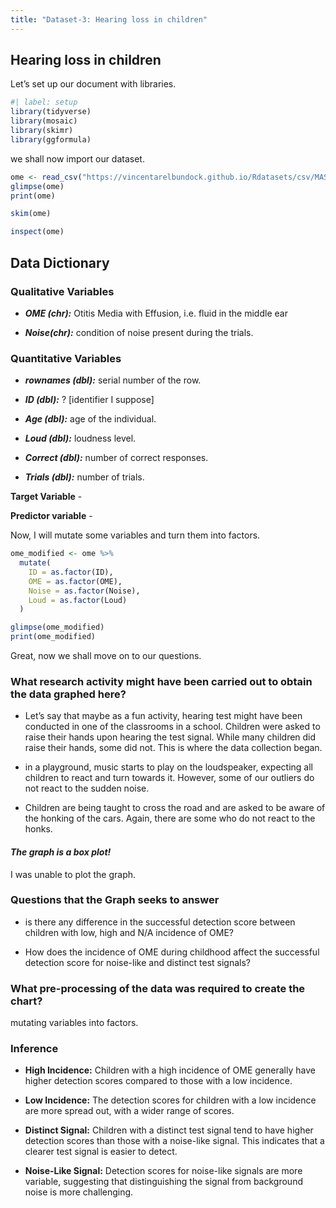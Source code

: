 ```yaml
---
title: "Dataset-3: Hearing loss in children"
---
```


## Hearing loss in children

Let's set up our document with libraries.

```r
#| label: setup
library(tidyverse)
library(mosaic)
library(skimr)
library(ggformula)
```

we shall now import our dataset.

```r
ome <- read_csv("https://vincentarelbundock.github.io/Rdatasets/csv/MASS/OME.csv")
glimpse(ome)
print(ome)
```

```r
skim(ome)
```

```r
inspect(ome)
```

## Data Dictionary

### Qualitative Variables

-   ***OME (chr):*** Otitis Media with Effusion, i.e. fluid in the middle ear

-   ***Noise(chr):*** condition of noise present during the trials.

### Quantitative Variables

-   ***rownames (dbl):*** serial number of the row.

-   ***ID (dbl):*** ? \[identifier I suppose\]

-   ***Age (dbl):*** age of the individual.

-   ***Loud (dbl):*** loudness level.

-   ***Correct (dbl):*** number of correct responses.

-   ***Trials (dbl):*** number of trials.

**Target Variable** -

**Predictor variable** -

Now, I will mutate some variables and turn them into factors.

```r
ome_modified <- ome %>% 
  mutate(
    ID = as.factor(ID),
    OME = as.factor(OME),
    Noise = as.factor(Noise),
    Loud = as.factor(Loud)
  )

glimpse(ome_modified)
print(ome_modified)
```

Great, now we shall move on to our questions.

### What research activity might have been carried out to obtain the data graphed here?

-   Let's say that maybe as a fun activity, hearing test might have been conducted in one of the classrooms in a school. Children were asked to raise their hands upon hearing the test signal. While many children did raise their hands, some did not. This is where the data collection began.

-   in a playground, music starts to play on the loudspeaker, expecting all children to react and turn towards it. However, some of our outliers do not react to the sudden noise.

-   Children are being taught to cross the road and are asked to be aware of the honking of the cars. Again, there are some who do not react to the honks.

#### *The graph is a box plot!*

I was unable to plot the graph.

### Questions that the Graph seeks to answer

-   is there any difference in the successful detection score between children with low, high and N/A incidence of OME?

-   How does the incidence of OME during childhood affect the successful detection score for noise-like and distinct test signals?

### What pre-processing of the data was required to create the chart?

mutating variables into factors.

### Inference

-   **High Incidence:** Children with a high incidence of OME generally have higher detection scores compared to those with a low incidence.

<!-- -->

-   **Low Incidence:** The detection scores for children with a low incidence are more spread out, with a wider range of scores.

-   **Distinct Signal:** Children with a distinct test signal tend to have higher detection scores than those with a noise-like signal. This indicates that a clearer test signal is easier to detect.

<!-- -->

-   **Noise-Like Signal:** Detection scores for noise-like signals are more variable, suggesting that distinguishing the signal from background noise is more challenging.
